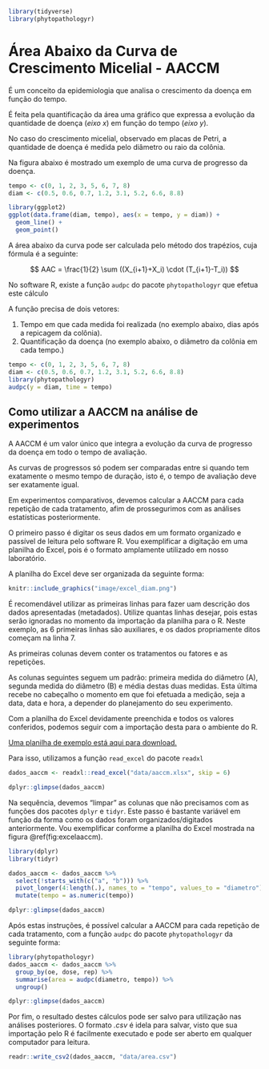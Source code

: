 ```r
library(tidyverse)
library(phytopathologyr)
```



# Área Abaixo da Curva de Crescimento Micelial - AACCM {#aaccm}

É um conceito da epidemiologia que analisa o crescimento da doença em função do tempo.

É feita pela quantificação da área uma gráfico que expressa a evolução da quantidade de doença (*eixo x*) em função do tempo (*eixo y*).

No caso do crescimento micelial, observado em placas de Petri, a quantidade de doença é medida pelo diâmetro ou raio da colônia.

Na figura abaixo é mostrado um exemplo de uma curva de progresso da doença.

```r
tempo <- c(0, 1, 2, 3, 5, 6, 7, 8)
diam <- c(0.5, 0.6, 0.7, 1.2, 3.1, 5.2, 6.6, 8.8)

library(ggplot2)
ggplot(data.frame(diam, tempo), aes(x = tempo, y = diam)) +
  geom_line() +
  geom_point()
```


A área abaixo da curva pode ser calculada pelo método dos trapézios, cuja fórmula é a seguinte:

$$
AAC = \frac{1}{2} \sum ((X_{i+1}+X_i) \cdot (T_{i+1}-T_i))
$$

No software R, existe a função `audpc` do pacote `phytopathologyr` que efetua este cálculo

A função precisa de dois vetores:

1. Tempo em que cada medida foi realizada (no exemplo abaixo, dias após a repicagem da colônia).
2. Quantificação da doença (no exemplo abaixo, o diâmetro da colônia em cada tempo.)

```r
tempo <- c(0, 1, 2, 3, 5, 6, 7, 8)
diam <- c(0.5, 0.6, 0.7, 1.2, 3.1, 5.2, 6.6, 8.8)
library(phytopathologyr)
audpc(y = diam, time = tempo)
```

## Como utilizar a AACCM na análise de experimentos {#aaccmexp}

 A AACCM é um valor único que integra a evolução da curva de progresso da doença em todo o tempo de avaliação.
 
::: {.rmdwarning}

As curvas de progressos só podem ser comparadas entre si quando tem exatamente o mesmo tempo de duração, isto é, o tempo de avaliação deve ser exatamente igual.

:::
 
 Em experimentos comparativos, devemos calcular a AACCM para cada repetição de cada tratamento, afim de prossegurimos com as análises estatísticas posteriormente.
 
 O primeiro passo é digitar os seus dados em um formato organizado e passível de leitura pelo software R. Vou exemplificar a digitação em uma planilha do Excel, pois é o formato amplamente utilizado em nosso laboratório.
 
 A planilha do Excel deve ser organizada da seguinte forma:
 
```r
knitr::include_graphics("image/excel_diam.png")
```
 

 
 
 É recomendável utilizar as primeiras linhas para fazer uam descrição dos dados apresentadas (metadados). Utilize quantas linhas desejar, pois estas serão ignoradas no momento da importação da planilha para o R. Neste exemplo, as 6 primeiras linhas são auxiliares, e os dados propriamente ditos começam na linha 7.
 
 As primeiras colunas devem conter os tratamentos ou fatores e as repetições.
 
 As colunas seguintes seguem um padrão: primeira medida do diâmetro (A), segunda medida do diâmetro (B) e média destas duas medidas. Esta última recebe no cabeçalho o momento em que foi efetuada a medição, seja a data, data e hora, a depender do planejamento do seu experimento. 
 
 Com a planilha do Excel devidamente preenchida e todos os valores conferidos, podemos seguir com a importação desta para o ambiente do R. 
 
 [Uma planilha de exemplo está aqui para download.](data/aaccm.xlsx)
 
 Para isso, utilizamos a função `read_excel` do pacote `readxl`
 
```r
dados_aaccm <- readxl::read_excel("data/aaccm.xlsx", skip = 6)
```


```r
dplyr::glimpse(dados_aaccm)
```
 
 Na sequência, devemos "limpar" as colunas que não precisamos com as funções dos  pacotes `dplyr` e `tidyr`. Este passo é bastante variável em função da forma como os dados foram organizados/digitados anteriormente. Vou exemplificar conforme a planilha do Excel mostrada na figura \@ref(fig:excelaaccm).
 


```r
library(dplyr)
library(tidyr)

dados_aaccm <- dados_aaccm %>%
  select(!starts_with(c("a", "b"))) %>%
  pivot_longer(4:length(.), names_to = "tempo", values_to = "diametro") %>%
  mutate(tempo = as.numeric(tempo))
```

```r
dplyr::glimpse(dados_aaccm)
```


Após estas instruções, é possível calcular a AACCM para cada repetição de cada tratamento, com a função `audpc` do pacote `phytopathologyr` da seguinte forma: 

```r
library(phytopathologyr)
dados_aaccm <- dados_aaccm %>%
  group_by(oe, dose, rep) %>%
  summarise(area = audpc(diametro, tempo)) %>%
  ungroup()

```

```r
dplyr::glimpse(dados_aaccm)
```

Por fim, o resultado destes cálculos pode ser salvo para utilização nas análises posteriores. O formato *.csv* é idela para salvar, visto que sua importação pelo R é facilmente executado e pode ser aberto em qualquer computador para leitura.

```r
readr::write_csv2(dados_aaccm, "data/area.csv")
```

